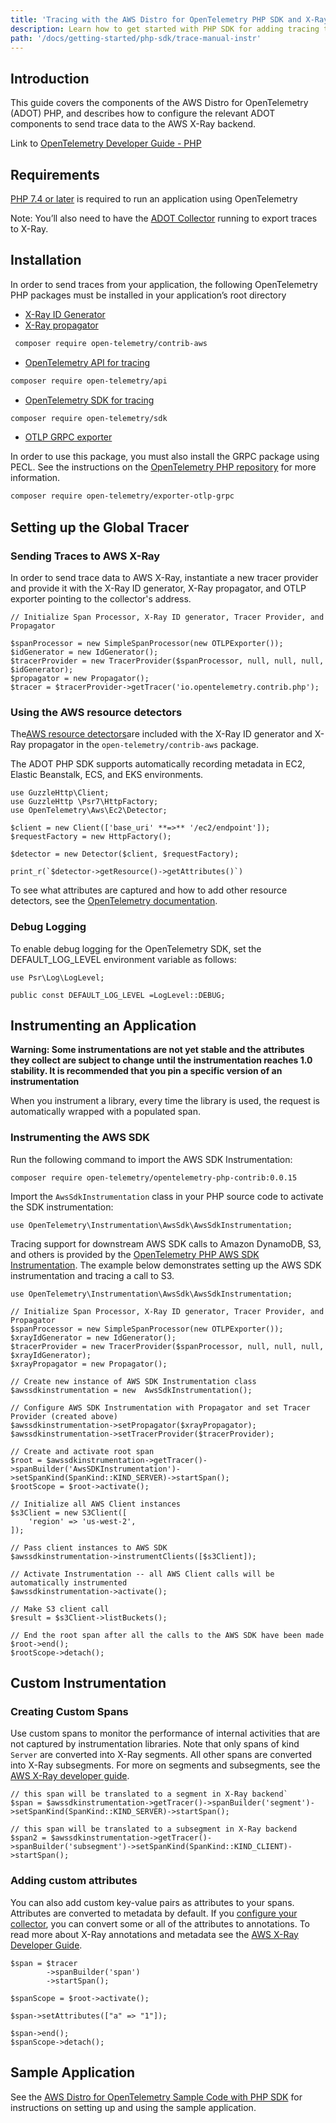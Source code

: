 ```yaml
---
title: 'Tracing with the AWS Distro for OpenTelemetry PHP SDK and X-Ray'
description: Learn how to get started with PHP SDK for adding tracing to applications and libraries.
path: '/docs/getting-started/php-sdk/trace-manual-instr'
---
```



<SectionSeparator />


## Introduction

This guide covers the components of the AWS Distro for OpenTelemetry (ADOT) PHP, and describes how to configure the relevant ADOT components to send trace data to the AWS X-Ray backend. 

Link to [OpenTelemetry Developer Guide - PHP](https://opentelemetry.io/docs/instrumentation/php/)

<SectionSeparator />

## Requirements

[PHP 7.4 or later](https://www.php.net/downloads.php) is required to run an application using OpenTelemetry

Note: You’ll also need to have the [ADOT Collector](https://aws-otel.github.io/docs/getting-started/collector) running to export traces to X-Ray.

<SectionSeparator />

## Installation

In order to send traces from your application, the following OpenTelemetry PHP packages must be installed in your application’s root directory


* [X-Ray ID Generator](https://github.com/open-telemetry/opentelemetry-php-contrib/tree/main/src/Aws/Xray)
* [X-Ray propagator](https://github.com/open-telemetry/opentelemetry-php-contrib/tree/main/src/Aws/Xray)

```bash
 composer require open-telemetry/contrib-aws
```

* [OpenTelemetry API for tracing](https://packagist.org/packages/open-telemetry/api)

```bash
composer require open-telemetry/api
```

* [OpenTelemetry SDK for tracing](https://packagist.org/packages/open-telemetry/sdk)

```bash
composer require open-telemetry/sdk
```


* [OTLP GRPC exporter](https://packagist.org/packages/open-telemetry/exporter-otlp-grpc)

In order to use this package, you must also install the GRPC package using PECL. See the instructions on the [OpenTelemetry PHP repository](https://github.com/open-telemetry/opentelemetry-php#optional-dependencies) for more information.

```bash
composer require open-telemetry/exporter-otlp-grpc
```

<SectionSeparator />


## Setting up the Global Tracer

### Sending Traces to AWS X-Ray

In order to send trace data to AWS X-Ray,  instantiate a new tracer provider and provide it with the X-Ray ID generator, X-Ray propagator, and OTLP exporter pointing to the collector's address.

```å
// Initialize Span Processor, X-Ray ID generator, Tracer Provider, and Propagator

$spanProcessor = new SimpleSpanProcessor(new OTLPExporter());
$idGenerator = new IdGenerator();
$tracerProvider = new TracerProvider($spanProcessor, null, null, null, $idGenerator);
$propagator = new Propagator();
$tracer = $tracerProvider->getTracer('io.opentelemetry.contrib.php');
```

<SubSectionSeparator />

### Using the AWS resource detectors

The[AWS resource detectors](https://aws.amazon.com/blogs/opensource/adding-aws-x-ray-support-to-the-opentelemetry-php-library/)are included with the X-Ray ID generator and X-Ray propagator in the `open-telemetry/contrib-aws` package. 

The ADOT PHP SDK supports automatically recording metadata in EC2, Elastic Beanstalk, ECS, and EKS environments.


```å
use GuzzleHttp\Client;
use GuzzleHttp \Psr7\HttpFactory;
use OpenTelemetry\Aws\Ec2\Detector;      
        
$client = new Client(['base_uri' **=>** '/ec2/endpoint']);
$requestFactory = new HttpFactory();

$detector = new Detector($client, $requestFactory);

print_r(`$detector->getResource()->getAttributes()`)
```


To see what attributes are captured and how to add other resource detectors, see the [OpenTelemetry documentation](https://github.com/open-telemetry/opentelemetry-php-contrib/tree/main/src/Aws).

<SubSectionSeparator />

### Debug Logging

To enable debug logging for the OpenTelemetry SDK, set the DEFAULT_LOG_LEVEL environment variable as follows:

```
use Psr\Log\LogLevel;
 
public const DEFAULT_LOG_LEVEL =LogLevel::DEBUG;
```

<SubSectionSeparator />

## Instrumenting an Application

**Warning: Some instrumentations are not yet stable and the attributes they collect are subject to change until the instrumentation reaches 1.0 stability. It is recommended that you pin a specific version of an instrumentation**

When you instrument a library, every time the library is used, the request is automatically wrapped with a populated span.



### Instrumenting the AWS SDK

Run the following command to import the AWS SDK Instrumentation:


```
composer require open-telemetry/opentelemetry-php-contrib:0.0.15
```


Import the `AwsSdkInstrumentation`  class in your PHP source code to activate the SDK instrumentation:


```
use OpenTelemetry\Instrumentation\AwsSdk\AwsSdkInstrumentation;
```


Tracing support for downstream AWS SDK calls to Amazon DynamoDB, S3, and others is provided by the [OpenTelemetry PHP AWS SDK Instrumentation](https://github.com/open-telemetry/opentelemetry-php-contrib/tree/main/src/Instrumentation/AwsSdk).  The example below demonstrates setting up the AWS SDK instrumentation and tracing a call to S3. 


```
use OpenTelemetry\Instrumentation\AwsSdk\AwsSdkInstrumentation;

// Initialize Span Processor, X-Ray ID generator, Tracer Provider, and Propagator
$spanProcessor = new SimpleSpanProcessor(new OTLPExporter());
$xrayIdGenerator = new IdGenerator();
$tracerProvider = new TracerProvider($spanProcessor, null, null, null, $xrayIdGenerator);
$xrayPropagator = new Propagator();

// Create new instance of AWS SDK Instrumentation class
$awssdkinstrumentation = new  AwsSdkInstrumentation();

// Configure AWS SDK Instrumentation with Propagator and set Tracer Provider (created above)
$awssdkinstrumentation->setPropagator($xrayPropagator);
$awssdkinstrumentation->setTracerProvider($tracerProvider);

// Create and activate root span
$root = $awssdkinstrumentation->getTracer()->spanBuilder('AwsSDKInstrumentation')->setSpanKind(SpanKind::KIND_SERVER)->startSpan();
$rootScope = $root->activate();

// Initialize all AWS Client instances
$s3Client = new S3Client([
    'region' => 'us-west-2',
]);

// Pass client instances to AWS SDK
$awssdkinstrumentation->instrumentClients([$s3Client]);

// Activate Instrumentation -- all AWS Client calls will be automatically instrumented
$awssdkinstrumentation->activate();

// Make S3 client call
$result = $s3Client->listBuckets();

// End the root span after all the calls to the AWS SDK have been made
$root->end();
$rootScope->detach();
```

<SectionSeparator />

## Custom Instrumentation

### Creating Custom Spans

Use custom spans to monitor the performance of internal activities that are not captured by instrumentation libraries. Note that only spans of kind `Server` are converted into X-Ray segments. All other spans are converted into X-Ray subsegments. For more on segments and subsegments, see the [AWS X-Ray developer guide](https://docs.aws.amazon.com/xray/latest/devguide/xray-concepts.html#xray-concepts-segments).


```
// this span will be translated to a segment in X-Ray backend`
$span = $awssdkinstrumentation->getTracer()->spanBuilder('segment')->setSpanKind(SpanKind::KIND_SERVER)->startSpan();

// this span will be translated to a subsegment in X-Ray backend
$span2 = $awssdkinstrumentation->getTracer()->spanBuilder('subsegment')->setSpanKind(SpanKind::KIND_CLIENT)->startSpan();
```



### Adding custom attributes

You can also add custom key-value pairs as attributes to your spans. Attributes are converted to metadata by default. If you [configure your collector](https://github.com/open-telemetry/opentelemetry-collector-contrib/tree/7bf2266a025425993a233f66c77a0810ab11a78b/exporter/awsxrayexporter#exporter-configuration), you can convert some or all of the attributes to annotations. To read more about X-Ray annotations and metadata see the [AWS X-Ray Developer Guide](https://docs.aws.amazon.com/xray/latest/devguide/xray-concepts.html#xray-concepts-annotations).


```
$span = $tracer
        ->spanBuilder('span')
        ->startSpan();
        
$spanScope = $root->activate();
        
$span->setAttributes(["a" => "1"]);
        
$span->end();
$spanScope->detach();
```

<SectionSeparator />


## Sample Application

See the [AWS Distro for OpenTelemetry Sample Code with PHP SDK](https://github.com/aws-observability/aws-otel-php) for instructions on setting up and using the sample application. 


